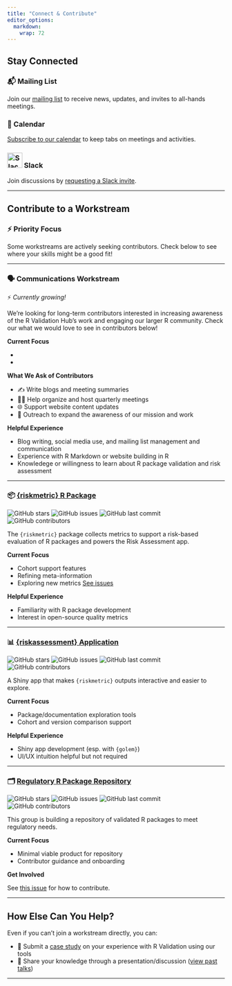 ```yaml
---
title: "Connect & Contribute"
editor_options:
  markdown:
    wrap: 72
---
```


## Stay Connected

### 📬 Mailing List
Join our [mailing list](https://lists.r-consortium.org/g/RConsortium-Validation-Hub) to receive news, updates, and invites to all-hands meetings.

### 📅 Calendar
[Subscribe to our calendar](https://lists.r-consortium.org/calendar) to keep tabs on meetings and activities.

### <img src="/img/icons/slack.jpg" alt="Slack icon" width="35"/> Slack
Join discussions by [requesting a Slack invite](https://join.slack.com/t/r-validation-hub/shared_invite/zt-abc123456-ExampleLink).

---

## Contribute to a Workstream

### ⚡ Priority Focus
Some workstreams are actively seeking contributors. Check below to see where your skills might be a good fit!

---

### 🗣️ Communications Workstream

⚡ *Currently growing!*

We’re looking for long-term contributors interested in increasing awareness of the R Validation Hub’s work and engaging our larger R community. Check our what we would love to see in contributors below!

**Current Focus**

- 
- 

**What We Ask of Contributors**

- ✍️ Write blogs and meeting summaries  
- 🧑‍💻 Help organize and host quarterly meetings  
- 🌐 Support website content updates
- 📣 Outreach to expand the awareness of our mission and work

**Helpful Experience**

- Blog writing, social media use, and mailing list management and communication
- Experience with R Markdown or website building in R  
- Knowledege or willingness to learn about R package validation and risk assessment  

---

### 📦 [{riskmetric} R Package](https://github.com/pharmaR/riskmetric)

![GitHub stars](https://img.shields.io/github/stars/pharmaR/riskmetric?style=social)
![GitHub issues](https://img.shields.io/github/issues/pharmaR/riskmetric)
![GitHub last commit](https://img.shields.io/github/last-commit/pharmaR/riskmetric)
![GitHub contributors](https://img.shields.io/github/contributors/pharmaR/riskmetric)


The `{riskmetric}` package collects metrics to support a risk-based evaluation of R packages and powers the Risk Assessment app.

**Current Focus**

- Cohort support features  
- Refining meta-information  
- Exploring new metrics [See issues](https://github.com/pharmaR/riskmetric/issues)

**Helpful Experience**

- Familiarity with R package development  
- Interest in open-source quality metrics  

---

### 📊 [{riskassessment} Application](https://github.com/pharmaR/riskassessment)

![GitHub stars](https://img.shields.io/github/stars/pharmaR/riskassessment?style=social)
![GitHub issues](https://img.shields.io/github/issues/pharmaR/riskassessment)
![GitHub last commit](https://img.shields.io/github/last-commit/pharmaR/riskassessment)
![GitHub contributors](https://img.shields.io/github/contributors/pharmaR/riskassessment)


A Shiny app that makes `{riskmetric}` outputs interactive and easier to explore.

**Current Focus**

- Package/documentation exploration tools  
- Cohort and version comparison support

**Helpful Experience**

- Shiny app development (esp. with `{golem}`)  
- UI/UX intuition helpful but not required  

---

### 🗂️ [Regulatory R Package Repository](https://github.com/pharmaR/regulatory-r-repo-wg)

![GitHub stars](https://img.shields.io/github/stars/pharmaR/regulatory-r-repo-wg?style=social)
![GitHub issues](https://img.shields.io/github/issues/pharmaR/regulatory-r-repo-wg)
![GitHub last commit](https://img.shields.io/github/last-commit/pharmaR/regulatory-r-repo-wg)
![GitHub contributors](https://img.shields.io/github/contributors/pharmaR/regulatory-r-repo-wg)

This group is building a repository of validated R packages to meet regulatory needs.

**Current Focus**

- Minimal viable product for repository  
- Contributor guidance and onboarding

**Get Involved**

See [this issue](https://github.com/pharmaR/regulatory-r-repo-wg/issues/1) for how to contribute.

---

## How Else Can You Help?

Even if you can’t join a workstream directly, you can:

- 📄 Submit a [case study](https://github.com/pharmaR/case_studies) on your experience with R Validation using our tools
- 🎤 Share your knowledge through a presentation/discussion ([view past talks](/community_meetings/))

---
